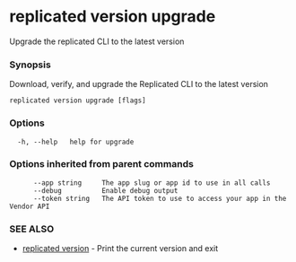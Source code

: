 # replicated version upgrade

Upgrade the replicated CLI to the latest version

### Synopsis

Download, verify, and upgrade the Replicated CLI to the latest version

```
replicated version upgrade [flags]
```

### Options

```
  -h, --help   help for upgrade
```

### Options inherited from parent commands

```
      --app string     The app slug or app id to use in all calls
      --debug          Enable debug output
      --token string   The API token to use to access your app in the Vendor API
```

### SEE ALSO

* [replicated version](replicated-cli-version)	 - Print the current version and exit

